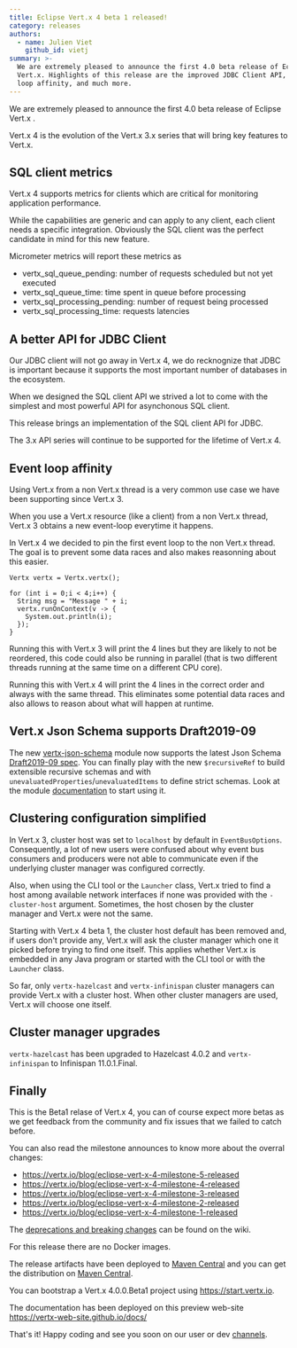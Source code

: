 ```yaml
---
title: Eclipse Vert.x 4 beta 1 released!
category: releases
authors:
  - name: Julien Viet
    github_id: vietj
summary: >-
  We are extremely pleased to announce the first 4.0 beta release of Eclipse
  Vert.x. Highlights of this release are the improved JDBC Client API, event
  loop affinity, and much more.
---
```


We are extremely pleased to announce the first 4.0 beta release of Eclipse Vert.x .

Vert.x 4 is the evolution of the Vert.x 3.x series that will bring key features to Vert.x.

## SQL client metrics

Vert.x 4 supports metrics for clients which are critical for monitoring application performance.

While the capabilities are generic and can apply to any client, each client needs a specific integration.
Obviously the SQL client was the perfect candidate in mind for this new feature.

Micrometer metrics will report these metrics as

* vertx_sql_queue_pending: number of requests scheduled but not yet executed
* vertx_sql_queue_time: time spent in queue before processing
* vertx_sql_processing_pending: number of request being processed
* vertx_sql_processing_time: requests latencies

## A better API for JDBC Client

Our JDBC client will not go away in Vert.x 4, we do recknognize that JDBC is important because it supports
the most important number of databases in the ecosystem.

When we designed the SQL client API we strived a lot to come with the simplest and most powerful API
for asynchonous SQL client.

This release brings an implementation of the SQL client API for JDBC.

The 3.x API series will continue to be supported for the lifetime of Vert.x 4.

## Event loop affinity

Using Vert.x from a non Vert.x thread is a very common use case we have been supporting since Vert.x 3.

When you use a Vert.x resource (like a client) from a non Vert.x thread, Vert.x 3 obtains a new event-loop
everytime it happens.

In Vert.x 4 we decided to pin the first event loop to the non Vert.x thread. The goal is to prevent
some data races and also makes reasonning about this easier.

```
Vertx vertx = Vertx.vertx();

for (int i = 0;i < 4;i++) {
  String msg = "Message " + i;
  vertx.runOnContext(v -> {
    System.out.println(i);
  });
}
```

Running this with Vert.x 3 will print the 4 lines but they are likely to not be reordered, this code could
also be running in parallel (that is two different threads running at the same time on a different CPU core).

Running this with Vert.x 4 will print the 4 lines in the correct order and always with the same thread. This
eliminates some potential data races and also allows to reason about what will happen at runtime.

## Vert.x Json Schema supports Draft2019-09

The new [vertx-json-schema](https://github.com/eclipse-vertx/vertx-json-schema) module now supports the latest Json Schema [Draft2019-09 spec](http://json-schema.org/specification.html). You can finally play with the new `$recursiveRef` to build extensible recursive schemas and with `unevaluatedProperties`/`unevaluatedItems` to define strict schemas. Look at the module [documentation](https://vertx-web-site.github.io/docs/vertx-json-schema/java/) to start using it.

## Clustering configuration simplified

In Vert.x 3, cluster host was set to `localhost` by default in `EventBusOptions`.
Consequently, a lot of new users were confused about why event bus consumers and producers were not able to communicate even if the underlying cluster manager was configured correctly.

Also, when using the CLI tool or the `Launcher` class, Vert.x tried to find a host among available network interfaces if none was provided with the `-cluster-host` argument.
Sometimes, the host chosen by the cluster manager and Vert.x were not the same.

Starting with Vert.x 4 beta 1, the cluster host default has been removed and, if users don't provide any, Vert.x will ask the cluster manager which one it picked before trying to find one itself.
This applies whether Vert.x is embedded in any Java program or started with the CLI tool or with the `Launcher` class.

So far, only `vertx-hazelcast` and `vertx-infinispan` cluster managers can provide Vert.x with a cluster host.
When other cluster managers are used, Vert.x will choose one itself.

## Cluster manager upgrades

`vertx-hazelcast` has been upgraded to Hazelcast 4.0.2 and `vertx-infinispan` to Infinispan 11.0.1.Final.

## Finally

This is the Beta1 relase of Vert.x 4, you can of course expect more betas as we get feedback from the community and fix issues that we failed to catch before.

You can also read the milestone announces to know more about the overral changes:

- https://vertx.io/blog/eclipse-vert-x-4-milestone-5-released
- https://vertx.io/blog/eclipse-vert-x-4-milestone-4-released
- https://vertx.io/blog/eclipse-vert-x-4-milestone-3-released
- https://vertx.io/blog/eclipse-vert-x-4-milestone-2-released
- https://vertx.io/blog/eclipse-vert-x-4-milestone-1-released

The [deprecations and breaking changes](https://github.com/vert-x3/wiki/wiki/4.0.0-Deprecations-and-breaking-changes)
 can be found on the wiki.

For this release there are no Docker images.

The release artifacts have been deployed to [Maven Central](https://search.maven.org/search?q=g:io.vertx%20AND%20v:4.0.0.Beta1) and you can get the distribution on [Maven Central](https://repo1.maven.org/maven2/io/vertx/vertx-stack-manager/4.0.0.Beta1/).

You can bootstrap a Vert.x 4.0.0.Beta1 project using https://start.vertx.io.

The documentation has been deployed on this preview web-site https://vertx-web-site.github.io/docs/

That's it! Happy coding and see you soon on our user or dev [channels](https://vertx.io/community).
